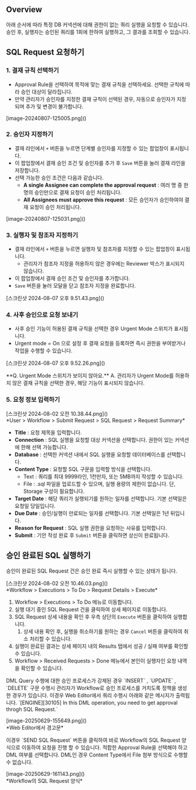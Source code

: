 
## Overview
아래 순서에 따라 특정 DB 커넥션에 대해 권한이 없는 쿼리 실행을 요청할 수 있습니다. 승인 후, 실행자는 승인된 쿼리를 1회에 한하여 실행하고, 그 결과를 조회할 수 있습니다.



## SQL Request 요청하기
### 1. 결재 규칙 선택하기
* Approval Rule을 선택하여 목적에 맞는 결재 규칙을 선택하세요. 선택한 규칙에 따라 승인 대상이 달라집니다.
* 만약 관리자가 승인자를 지정한 결재 규칙이 선택된 경우, 자동으로 승인자가 지정되며 추가 및 변경이 불가합니다.

<p align="center">
<div>[image-20240807-125005.png]()</div>
</p>

### 2. 승인자 지정하기
* 결재 라인에서 `+` 버튼을 누르면 단계별 승인자를 지정할 수 있는 팝업창이 표시됩니다.
* 이 팝업창에서 결재 승인 조건 및 승인자를 추가 후 `Save` 버튼을 눌러 결재 라인을 저장합니다.
* 선택 가능한 승인 조건은 다음과 같습니다.
    * **A single Assignee can complete the approval request**  : 여러 명 중 한 명의 승인만으로 결재 요청이 승인 처리됩니다.
    * **All Assignees must approve this request**  : 모든 승인자가 승인하여야 결재 요청이 승인 처리됩니다.

<p align="center">
<div>[image-20240807-125031.png]()</div>
</p>

### 3. 실행자 및 참조자 지정하기
* 결재 라인에서 `+` 버튼을 누르면 실행자 및 참조자를 지정할 수 있는 팝업창이 표시됩니다.
    * 관리자가 참조자 지정을 허용하지 않은 경우에는 Reviewer 박스가 표시되지 않습니다.
* 이 팝업창에서 결재 승인 조건 및 승인자를 추가합니다.
* `Save` 버튼을 눌러 모달을 닫고 참조자 지정을 완료합니다.

<p align="center">
<div>[스크린샷 2024-08-07 오후 9.51.43.png]()</div>
</p>

### 4. 사후 승인으로 요청 보내기
* 사후 승인 기능이 허용된 결재 규칙을 선택한 경우 Urgent Mode 스위치가 표시됩니다.
* Urgent mode = On 으로 설정 후 결재 요청을 등록하면 즉시 권한을 부여받거나 작업을 수행할 수 있습니다.

<p align="center">
<div>[스크린샷 2024-08-07 오후 9.52.26.png]()</div>
</p>

<Callout type="important">
**Q. Urgent Mode 스위치가 보이지 않아요.** 
A. 관리자가 Urgent Mode를 허용하지 않은 결재 규칙을 선택한 경우, 해당 기능이 표시되지 않습니다. 
</Callout>

### 5. 요청 정보 입력하기
<p align="center">
<div>[스크린샷 2024-08-02 오전 10.38.44.png]()</div>
*User &gt; Workflow &gt; Submit Request &gt; SQL Request &gt; Request Summary*
</p>

* **Title**  : 요청 제목을 입력합니다.
* **Connection**  : SQL 실행을 요청할 대상 커넥션을 선택합니다. 권한이 있는 커넥션에 한해 선택 가능합니다.
* **Database**  : 선택한 커넥션 내에서 SQL 실행을 요청할 데이터베이스를 선택합니다.
* **Content Type**  : 요청할 SQL 구문을 입력할 방식을 선택합니다.
    * Text : 쿼리를 최대 9999라인, 1천만자, 또는 5MB까지 작성할 수 있습니다.
    * File : .sql 파일을 업로드할 수 있으며, 실행 용량의 제한이 없습니다. 단, Storage 구성이 필요합니다.
* **Target Date**  : 해당 쿼리가 실행되기를 원하는 일자를 선택합니다. 기본 선택일은 요청일 당일입니다.
* **Due Date**  : 승인/실행이 만료되는 일자를 선택합니다. 기본 선택일은 1년 뒤입니다.
* **Reason for Request**  : SQL 실행 권한을 요청하는 사유를 입력합니다.
* **Submit**  : 기안 작성 완료 후 `Submit` 버튼을 클릭하면 상신이 완료됩니다.



## 승인 완료된 SQL 실행하기
승인이 완료된 SQL Request 건은 승인 완료 즉시 실행할 수 있는 상태가 됩니다.

<p align="center">
<div>[스크린샷 2024-08-02 오전 10.46.03.png]()</div>
*Workflow &gt; Executions &gt; To Do &gt; Request Details &gt; Execute*
</p>

1. Workflow &gt; Executions &gt; To Do 메뉴로 이동합니다.
2. 실행 대기 중인 SQL Request 건을 클릭하여 상세 페이지로 이동합니다.
3. SQL Request 상세 내용을 확인 후 우측 상단의 `Execute` 버튼을 클릭하여 실행합니다.
    1. 상세 내용 확인 후, 실행을 취소하기를 원하는 경우 `Cancel` 버튼을 클릭하여 취소 처리할 수 있습니다.
4. 실행이 완료된 결과는 상세 페이지 내의 Results 탭에서 성공 / 실패 여부를 확인할 수 있습니다.
5. Workflow &gt; Received Requests &gt; Done 메뉴에서 본인이 실행자인 요청 내역을 확인할 수 있습니다.





<Callout type="info">
DML Query 수행에 대한 승인 프로세스가 강제된 경우  `INSERT` , `UPDATE` , `DELETE` 구문 수행시 관리자가 Workflow로 승인 프로세스를 거치도록 정책을 생성한 경우가 있습니다. 이경우 Web Editor에서 쿼리 수행시 아래와 같은 메시지가 출력됩니다.  `[ENGINE][30105] In this DML operation, you need to get approval throgh SQL Request.` 
<p align="center">
<div>[image-20250629-155649.png]()</div>
*Web Editor에서 경고문*
</p>
이경우 `SEND SQL Request` 버튼을 클릭하여 바로 Workflow의 SQL Request 양식으로 이동하여 요청을 진행 할 수 있습니다.  적합한 Approval Rule을 선택해야 하고 DML 여부를 선택합니다. DML인 경우 Content Type에서 File 첨부 방식으로 수행할 수 없습니다. 
<p align="center">
<div>[image-20250629-161143.png]()</div>
*Workflow의 SQL Request 양식*
</p>
</Callout>


